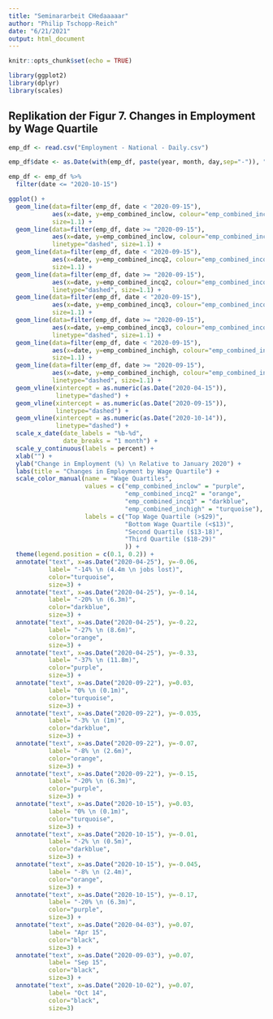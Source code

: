 ```yaml
---
title: "Seminararbeit CHedaaaaar"
author: "Philip Tschopp-Reich"
date: "6/21/2021"
output: html_document
---
```


```r
knitr::opts_chunk$set(echo = TRUE)
```

```r
library(ggplot2)
library(dplyr)
library(scales)
```

## Replikation der Figur 7. Changes in Employment by Wage Quartile

```r
emp_df <- read.csv("Employment - National - Daily.csv")

emp_df$date <- as.Date(with(emp_df, paste(year, month, day,sep="-")), "%Y-%m-%d")

emp_df <- emp_df %>%
  filter(date <= "2020-10-15")

ggplot() +
  geom_line(data=filter(emp_df, date < "2020-09-15"),
            aes(x=date, y=emp_combined_inclow, colour="emp_combined_inclow"),
            size=1.1) +
  geom_line(data=filter(emp_df, date >= "2020-09-15"),
            aes(x=date, y=emp_combined_inclow, colour="emp_combined_inclow"),
            linetype="dashed", size=1.1) +
  geom_line(data=filter(emp_df, date < "2020-09-15"),
            aes(x=date, y=emp_combined_incq2, colour="emp_combined_incq2"),
            size=1.1) +
  geom_line(data=filter(emp_df, date >= "2020-09-15"),
            aes(x=date, y=emp_combined_incq2, colour="emp_combined_incq2"),
            linetype="dashed", size=1.1) +
  geom_line(data=filter(emp_df, date < "2020-09-15"),
            aes(x=date, y=emp_combined_incq3, colour="emp_combined_incq3"),
            size=1.1) +
  geom_line(data=filter(emp_df, date >= "2020-09-15"),
            aes(x=date, y=emp_combined_incq3, colour="emp_combined_incq3"),
            linetype="dashed", size=1.1) +
  geom_line(data=filter(emp_df, date < "2020-09-15"),
            aes(x=date, y=emp_combined_inchigh, colour="emp_combined_inchigh"),
            size=1.1) +
  geom_line(data=filter(emp_df, date >= "2020-09-15"),
            aes(x=date, y=emp_combined_inchigh, colour="emp_combined_inchigh"),
            linetype="dashed", size=1.1) +
  geom_vline(xintercept = as.numeric(as.Date("2020-04-15")),
             linetype="dashed") +
  geom_vline(xintercept = as.numeric(as.Date("2020-09-15")),
             linetype="dashed") +
  geom_vline(xintercept = as.numeric(as.Date("2020-10-14")),
             linetype="dashed") +
  scale_x_date(date_labels = "%b-%d",
               date_breaks = "1 month") +
  scale_y_continuous(labels = percent) +
  xlab("") +
  ylab("Change in Employment (%) \n Relative to January 2020") +
  labs(title = "Changes in Employment by Wage Quartile") +
  scale_color_manual(name = "Wage Quartiles",
                     values = c("emp_combined_inclow" = "purple", 
                                "emp_combined_incq2" = "orange",
                                "emp_combined_incq3" = "darkblue",
                                "emp_combined_inchigh" = "turquoise"),
                     labels = c("Top Wage Quartile (>$29)",
                                "Bottom Wage Quartile (<$13)",
                                "Second Quartile ($13-18)",
                                "Third Quartile ($18-29)"
                                )) +
  theme(legend.position = c(0.1, 0.2)) +
  annotate("text", x=as.Date("2020-04-25"), y=-0.06,
           label= "-14% \n (4.4m \n jobs lost)",
           color="turquoise", 
           size=3) +
  annotate("text", x=as.Date("2020-04-25"), y=-0.14,
           label= "-20% \n (6.3m)",
           color="darkblue",
           size=3) +
  annotate("text", x=as.Date("2020-04-25"), y=-0.22,
           label= "-27% \n (8.6m)",
           color="orange",
           size=3) +
  annotate("text", x=as.Date("2020-04-25"), y=-0.33,
           label= "-37% \n (11.8m)",
           color="purple",
           size=3) +
  annotate("text", x=as.Date("2020-09-22"), y=0.03,
           label= "0% \n (0.1m)",
           color="turquoise",
           size=3) +
  annotate("text", x=as.Date("2020-09-22"), y=-0.035,
           label= "-3% \n (1m)",
           color="darkblue",
           size=3) +
  annotate("text", x=as.Date("2020-09-22"), y=-0.07,
           label= "-8% \n (2.6m)",
           color="orange",
           size=3) +
  annotate("text", x=as.Date("2020-09-22"), y=-0.15,
           label= "-20% \n (6.3m)",
           color="purple",
           size=3) +
  annotate("text", x=as.Date("2020-10-15"), y=0.03,
           label= "0% \n (0.1m)",
           color="turquoise",
           size=3) +
  annotate("text", x=as.Date("2020-10-15"), y=-0.01,
           label= "-2% \n (0.5m)",
           color="darkblue",
           size=3) +
  annotate("text", x=as.Date("2020-10-15"), y=-0.045,
           label= "-8% \n (2.4m)",
           color="orange",
           size=3) +
  annotate("text", x=as.Date("2020-10-15"), y=-0.17,
           label= "-20% \n (6.3m)",
           color="purple",
           size=3) +
  annotate("text", x=as.Date("2020-04-03"), y=0.07,
           label= "Apr 15",
           color="black",
           size=3) +
  annotate("text", x=as.Date("2020-09-03"), y=0.07,
           label= "Sep 15",
           color="black",
           size=3) +
  annotate("text", x=as.Date("2020-10-02"), y=0.07,
           label= "Oct 14",
           color="black",
           size=3)
```


